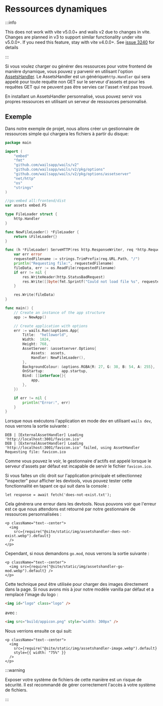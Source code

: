 # Ressources dynamiques

:::info

This does not work with vite v5.0.0+ and wails v2 due to changes in vite. Changes are planned in v3 to support similar functionality under vite v5.0.0+. If you need this feature, stay with vite v4.0.0+. See [issue 3240](https://github.com/wailsapp/wails/issues/3240) for details

:::

Si vous voulez charger ou générer des ressources pour votre frontend de manière dynamique, vous pouvez y parvenir en utilisant l'option [AssetsHandler](../reference/options#assetshandler). Le AssetsHandler est un générique`http.Handler` qui sera appelé pour toute requête non GET sur le serveur d'assets et pour les requêtes GET qui ne peuvent pas être servies car l'asset n'est pas trouvé.

En installant un AssetsHandler personnalisé, vous pouvez servir vos propres ressources en utilisant un serveur de ressources personnalisé.

## Exemple

Dans notre exemple de projet, nous allons créer un gestionnaire de ressources simple qui chargera les fichiers à partir du disque:

```go title=main.go {17-36,49}
package main

import (
    "embed"
    "fmt"
    "github.com/wailsapp/wails/v2"
    "github.com/wailsapp/wails/v2/pkg/options"
    "github.com/wailsapp/wails/v2/pkg/options/assetserver"
    "net/http"
    "os"
    "strings"
)

//go:embed all:frontend/dist
var assets embed.FS

type FileLoader struct {
    http.Handler
}

func NewFileLoader() *FileLoader {
    return &FileLoader{}
}

func (h *FileLoader) ServeHTTP(res http.ResponseWriter, req *http.Request) {
    var err error
    requestedFilename := strings.TrimPrefix(req.URL.Path, "/")
    println("Requesting file:", requestedFilename)
    fileData, err := os.ReadFile(requestedFilename)
    if err != nil {
        res.WriteHeader(http.StatusBadRequest)
        res.Write([]byte(fmt.Sprintf("Could not load file %s", requestedFilename)))
    }

    res.Write(fileData)
}

func main() {
    // Create an instance of the app structure
    app := NewApp()

    // Create application with options
    err := wails.Run(&options.App{
        Title:  "helloworld",
        Width:  1024,
        Height: 768,
        AssetServer: &assetserver.Options{
            Assets:  assets,
            Handler: NewFileLoader(),
        },
        BackgroundColour: &options.RGBA{R: 27, G: 38, B: 54, A: 255},
        OnStartup:        app.startup,
        Bind: []interface{}{
            app,
        },
    })

    if err != nil {
        println("Error:", err)
    }
}
```

Lorsque nous exécutons l'application en mode dev en utilisant `wails dev`, nous verrons la sortie suivante :

```
DEB | [ExternalAssetHandler] Loading 'http://localhost:3001/favicon.ico'
DEB | [ExternalAssetHandler] Loading 'http://localhost:3001/favicon.ico' failed, using AssetHandler
Requesting file: favicon.ico
```

Comme vous pouvez le voir, le gestionnaire d'actifs est appelé lorsque le serveur d'assets par défaut est incapable de servir le fichier `favicon.ico`.

Si vous faites un clic droit sur l'application principale et sélectionnez "inspecter" pour afficher les devtools, vous pouvez tester cette fonctionnalité en tapant ce qui suit dans la console :

```
let response = await fetch('does-not-exist.txt');
```

Cela générera une erreur dans les devtools. Nous pouvons voir que l'erreur est ce que nous attendons est retourné par notre gestionnaire de ressources personnalisées :

```mdx-code-block
<p className="text--center">
  <img
    src={require("@site/static/img/assetshandler-does-not-exist.webp").default}
  />
</p>
```

Cependant, si nous demandons `go.mod`, nous verrons la sortie suivante :

```mdx-code-block
<p className="text--center">
  <img src={require("@site/static/img/assetshandler-go-mod.webp").default} />
</p>
```

Cette technique peut être utilisée pour charger des images directement dans la page. Si nous avons mis à jour notre modèle vanilla par défaut et a remplacé l'image du logo :

```html
<img id="logo" class="logo" />
```

avec :

```html
<img src="build/appicon.png" style="width: 300px" />
```

Nous verrions ensuite ce qui suit:

```mdx-code-block
<p className="text--center">
  <img
    src={require("@site/static/img/assetshandler-image.webp").default}
    style={{ width: "75%" }}
  />
</p>
```

:::warning

Exposer votre système de fichiers de cette manière est un risque de sécurité. Il est recommandé de gérer correctement l'accès à votre système de fichiers.

:::
